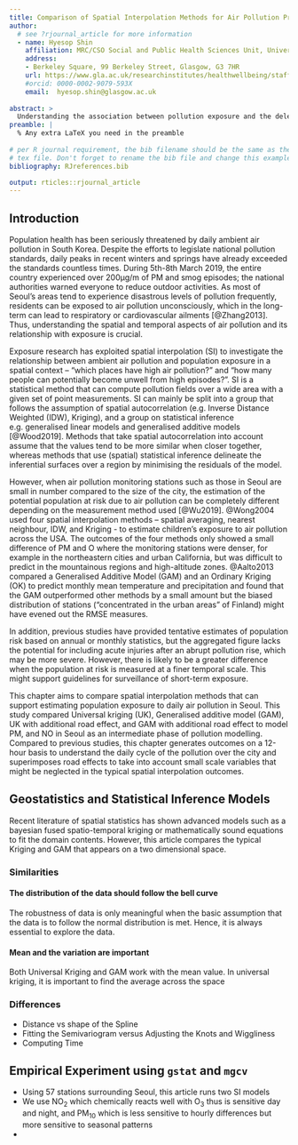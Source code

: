 ```yaml
---
title: Comparison of Spatial Interpolation Methods for Air Pollution Prediction`:` gstat and mgcv
author:
  # see ?rjournal_article for more information
  - name: Hyesop Shin
    affiliation: MRC/CSO Social and Public Health Sciences Unit, University of Glasgow
    address:
    - Berkeley Square, 99 Berkeley Street, Glasgow, G3 7HR
    url: https://www.gla.ac.uk/researchinstitutes/healthwellbeing/staff/hyesopshin/
    #orcid: 0000-0002-9079-593X
    email:  hyesop.shin@glasgow.ac.uk
  
abstract: >
  Understanding the association between pollution exposure and the deleterious effect on population health is a vital precursor for modelling. However, there has been less comparisons of spatial interpolations for pollution predictions due to different assumptions and mathematical processes. In addition, SI has been provided in a coarse temporal scale which is difficult to understand the dynamics of exposure by mobility patterns and seasonal effects. This paper aims to compare spatial interpolation methods to predict air pollution at a finer temporal scale. 57 pollution stations around Seoul, S.Korea were collected for the comparison between Universal Kriging and Generalised Additive Model, with additional weights on road layers as an effect of roadside pollution fields. Neither of the interpolation methods was noticeably superior to the other, but the sparse station data meant that only very smoothed large-scale fields could be recovered, which did not accurately represent the extremes observed at individual stations..
preamble: |
  % Any extra LaTeX you need in the preamble
  
# per R journal requirement, the bib filename should be the same as the output 
# tex file. Don't forget to rename the bib file and change this example value.
bibliography: RJreferences.bib

output: rticles::rjournal_article
---
```


## Introduction

Population health has been seriously threatened by daily ambient air pollution in South Korea. Despite the efforts to legislate national pollution standards, daily peaks in recent winters and springs have already exceeded the standards countless times.
During 5th-8th March 2019, the entire country experienced over 200µg/m\textsuperscript{3} of PM\textsubscript{10} and smog episodes; the national authorities warned everyone to reduce outdoor activities.
As most of Seoul’s areas tend to experience disastrous levels of pollution frequently, residents can be exposed to air pollution unconsciously, which in the long-term can lead to respiratory or cardiovascular ailments [@Zhang2013]. Thus, understanding the spatial and temporal aspects of air pollution and its relationship with exposure is crucial.


Exposure research has exploited spatial interpolation (SI) to investigate the relationship between ambient air pollution and population exposure in a spatial context – "which places have high air pollution?" and "how many people can potentially become unwell from high episodes?". SI is a statistical method that can compute pollution fields over a wide area with a given set of point measurements. SI can mainly be split into a group that follows the assumption of spatial autocorrelation (e.g. Inverse Distance Weighted (IDW), Kriging), and a group on statistical inference e.g. generalised linear models and generalised additive models [@Wood2019]. Methods that take spatial autocorrelation into account assume that the values tend to be more similar when closer together, whereas methods that use (spatial) statistical inference delineate the inferential surfaces over a region by minimising the residuals of the model.


However, when air pollution monitoring stations such as those in Seoul are small in number compared to the size of the city, the estimation of the potential population at risk due to air pollution can be completely different depending on the measurement method used [@Wu2019]. 
@Wong2004 used four spatial interpolation methods – spatial averaging, nearest neighbour, IDW, and Kriging - to estimate children’s exposure to air pollution across the USA. The outcomes of the four methods only showed a small difference of PM\textsubscript{10} and O\textsubscript{3} where the monitoring stations were denser, for example in the northeastern cities and urban California, but was difficult to predict in the mountainous regions and high-altitude zones.
@Aalto2013 compared a Generalised Additive Model (GAM) and an Ordinary Kriging (OK) to predict monthly mean temperature and precipitation and found that the GAM outperformed other methods by a small amount but the biased distribution of stations ("concentrated in the urban areas" of Finland) might have evened out the RMSE measures.


In addition, previous studies have provided tentative estimates of population risk based on annual or monthly statistics, but the aggregated figure lacks the potential for including acute injuries after an abrupt pollution rise, which may be more severe. However, there is likely to be a greater difference when the population at risk is measured at a finer temporal scale. This might support guidelines for surveillance of short-term exposure.


This chapter aims to compare spatial interpolation methods that can support estimating population exposure to daily air pollution in Seoul. This study compared Universal kriging (UK), Generalised additive model (GAM), UK with additional road effect, and GAM with additional road effect to model PM\textsubscript{10}, and NO\textsubscript{2} in Seoul as an intermediate phase of pollution modelling. Compared to previous studies, this chapter generates outcomes on a 12-hour basis to understand the daily cycle of the pollution over the city and superimposes road effects to take into account small scale variables that might be neglected in the typical spatial interpolation outcomes.

<!--
This study aims to compare spatial interpolation methods that can support the estimation of population exposure to daily air pollution. This study compared Universal Kriging (UK) and Generalised additive model (GAM) on a 12-hour basis to understand the daily cycle of the pollution. 
Some of the R packages that support spatial interpolations are gstat for Kriging and mgcv for GAM. gstat runs on a three step process whereby 1) the empirical data are plotted as a variogram cloud, 2) the variogram cloud is fitted with one of the conceptual semivariograms, and 3) the semivariogram is estimates the values across the spatial extent. autofitVariogram can reduce the optimisation of steps 1 and 2, however, it might not detect the small-scale variability that is seen in air pollutants. As with Kriging, mgcv also requires a few steps to complete an interpolated outcome of GAM. The initial step is to choose a smoothing function, followed by a select of a number of knots to determine the ‘wiggliness’ of the spline, and the validation of the model’s robustness.
-->


## Geostatistics and Statistical Inference Models
Recent literature of spatial statistics has shown advanced models such as a bayesian fused spatio-temporal kriging or mathematically sound equations to fit the domain contents. However, this article compares the typical Kriging and GAM that appears on a two dimensional space.

### Similarities
#### The distribution of the data should follow the bell curve
The robustness of data is only meaningful when the basic assumption that the data is to follow the normal distribution is met. Hence, it is always essential to explore the data.

#### Mean and the variation are important
Both Universal Kriging and GAM work with the mean value. In universal kriging, it is important to find the average across the space


### Differences
* Distance vs shape of the Spline
* Fitting the Semivariogram versus Adjusting the Knots and Wiggliness
* Computing Time



## Empirical Experiment using `gstat` and `mgcv`
* Using 57 stations surrounding Seoul, this article runs two SI models
* We use NO~2~ which chemically reacts well with O~3~ thus is sensitive day and night, and PM~10~ which is less sensitive to hourly differences but more sensitive to seasonal patterns
* 


<!--
## Data
This article explores the spatial and temporal patterns of pollution in Seoul as well as the extent to which background and roadside stations are similar or different. The NIER (National Institute of Environmental Research) provided 6 pollutants, PM\textsubscript{10}, PM\textsubscript{2.5}, NO\textsubscript{2}, CO, SO\textsubscript{2}, O\textsubscript{3}, which were released as an hourly aggregation. This study selected PM\textsubscript{10} as the main source that can causally result in human cancer and NO\textsubscript{2} as the main source that harms respiratory symptoms, whether constantly or instantaneously [@WHO2013].

```r
options(scipen = 100)
library(tidyverse)
library(sf)
library(mgcv)
library(raster)

load("../Data/no2.RData")
stations <- read_sf("../Data/stations_10km.shp")
stations_df <- stations %>% filter (F.R == "Fixed")%>% st_set_geometry(NULL)
seoul <- read_sf("../Data/Seoul_City.shp") %>% as_Spatial() %>% fortify()
no2.winter <- merge(no2.win.bk, stations_df, by.x = c("Station.ID", "X", "Y"), by.y = c("Station", "X", "Y"))
```

Pollution data were collected from two different types of stations: background stations (installed on the rooftops of district offices), and roadside stations (close to the major roads which are strongly affected by nearby traffic). This study took into account 57 urban background stations and 19 roadside stations that were within 10km from the city boundary (see Figure \ref{fig:pollution_stations}). 
Amongst these 76 stations, Seoul itself had 25 background stations and 15 roadside stations. Roadside data were retrieved from the 19 stations installed on the roads near the city centre, 8-lane junctions, and a highway entrance. The possible download period was between 01/01/2010 01:00 and 01/01/2018 00:00. Units are measured in ppb (parts per billion) for NO\textsubscript{2}, and µg/m\textsuperscript{3} for PM\textsubscript{10}.


\begin{figure}[htbp] 
\begin{center} 
	\includegraphics[width=.7\textwidth]{Figures/pollution_stations.png}
\end{center}
 \caption{57 Background pollution stations that are considered for spatial interpolation (boundary area: Seoul)} 
 \label{fig:pollution_stations} 
\end{figure}

## Kriging: Conceptual Framework
To create a kriged map, there are a few steps to follow: 1) modelling an empirical semivariogram, 2) fitting the empirical model with a mathematical model, and 3) choosing the type of kriging according to the fit of the assumptions (i.e. data normality, stationarity, and whether the data has trends).

#### Creating a Semivariogram
Spatial autocorrelation (or spatial dependency) is assessed by a semivariogram. Semivariograms apply the squared differences of measurements against distances between pairs of data points (see Equation~\ref{eq:semivariogram}). This means that all the pollution values at the 57 stations are compared between one another, and once calculated, the semivariogram is drawn. The conceptual semivariance can be estimated as below.


\begin{equation}
\label{eq:semivariogram}
\gamma(h)= \frac{1}{2N}(h) \sum_{i=1}^{N(h)}{Z(s_i) - Z(s\textsubscript{i} + h)\textsuperscript{2}}
\end{equation}


\begin{itemize}
 \setlength\itemsep{0em}
    \item N(h)= number of pairs of observation points with distance \texttt{h}
    \item Z = field that holds a height or magnitude value for each point (z-values)
    \item Z(s\textsubscript{i})and Z(Si+h) = sample data pairs at a distance \texttt{h} \citep{Luo2008}
\end{itemize}


Directions are not considered in the current formula; however, this can be taken into account depending on the aspect of the study, for example, if the wind direction is dominantly affecting the pollution concentrations.

\begin{figure}[hbt!]
\begin{center} 
  \includegraphics[width=.5\textwidth]{Figures/semivariogram.png}
\end{center} 
\caption{Conceptual process of kriging measurements $($captured from Datacamp.com lectures$)$} 
\label{fig:semivariogram} 
\end{figure}

Figure \ref{fig:semivariogram} explains the process to generate a semivariogram. First, the distance against half-squared distances between all pair points is plotted in the variogram cloud (see Figure \ref{fig:semivariogram}a). 
The dots in the variogram cloud are allocated to an arbitrary number of imaginary bins (10 bins are used for this study). The mean of each bin becomes a representative point which normally has an upward trend as the distance increases to some extent and then levels off (see Figure \ref{fig:semivariogram}b).
This means that the closer the distance, the more similar the values are, and vice versa. Finally, an asymptotic curve, termed semivariogram, is drawn through the points (see Figure~\ref{fig:semivariogram}c).
Range\footnote{The distance at which a spatial correlation exists.}, partial sill\footnote{The upper limit of the semivariogram is the sill. A Sill minus a nugget is termed a partial-sill}, and nugget\footnote{Represents short scale randomness or noise in the regionalised variable [@Camana2020]} are the key parameters inside the model, and the kriged map is drawn based on the semivariogram [@Law2019].


```r
myVario <- list()
myList <- list()

for(i in 1:20){
  myVario[[length(myVario)+1]] <- variogram(top.jan[[i]] ~ 1, top.jan, cutoff = 30000, width = 3000)
  myList[[i]]  <- fit.variogram(myVario[[i]], 
                                vgm(psill = 100,
                                    nugget= 15,
                                    model = "Ste"),
                                fit.kappa = TRUE, fit.method = 6)
}
```

* Here we set the width and the cutoff points

```r
library(gridExtra)
plot(myVario[[1]],  myList[[1]],  main = "Jan 01st\nDay hours")
```

#### Prediction


#### RMSE



-->

